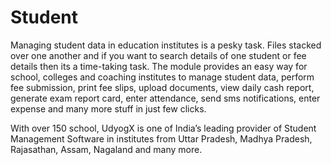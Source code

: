 # Student

Managing student data in education institutes is a pesky task. Files stacked over one another and if you want to search details of one student or fee details then its a time-taking task. The module provides an easy way for school, colleges and coaching institutes to manage student data, perform fee submission, print fee slips, upload documents, view daily cash report, generate exam report card, enter attendance, send sms notifications, enter expense and many more stuff in just few clicks.

With over 150 school, UdyogX is one of India’s leading provider of Student Management Software in institutes from Uttar Pradesh, Madhya Pradesh, Rajasathan, Assam, Nagaland and many more.


<Cards title="Bleed"
    />